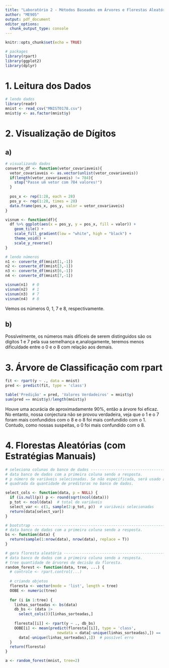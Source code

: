 ---
title: "Laboratório 2 - Métodos Baseados em Árvores e Florestas Aleatórias"
author: "ME905"
output: pdf_document
editor_options: 
  chunk_output_type: console
---

```{r setup, include=FALSE}
knitr::opts_chunk$set(echo = TRUE)

# packages
library(rpart)
library(ggplot2)
library(dplyr)
```

# 1. Leitura dos Dados
```{r}
# lendo dados
library(readr)
mnist <- read_csv("MNIST0178.csv")
mnist$y <- as.factor(mnist$y)
```


# 2. Visualização de Dígitos

## a)
```{r}
# visualizando dados
converte_df <- function(vetor_covariaveis){
  vetor_covariaveis <- as.vector(unlist(vetor_covariaveis))
  if(length(vetor_covariaveis) != 784){
    stop("Passe um vetor com 784 valores!")
  }
  
  pos_x <- rep(1:28, each = 28)
  pos_y <- rep(1:28, times = 28)
  data.frame(pos_x, pos_y, valor = vetor_covariaveis)
}

visnum <- function(df){
  df %>% ggplot(aes(x = pos_y, y = pos_x, fill = valor)) +
    geom_tile() +
    scale_fill_gradient(low = "white", high = "black") +
    theme_void() +
    scale_y_reverse()
}

# lendo números
n1 <- converte_df(mnist[1,-1])
n2 <- converte_df(mnist[3,-1])
n3 <- converte_df(mnist[6,-1])
n4 <- converte_df(mnist[7,-1])

visnum(n1)  # 0
visnum(n2)  # 1
visnum(n3)  # 7
visnum(n4)  # 8
```

Vemos os números 0, 1, 7 e 8, respectivamente.

## b)
Possívelmente, os números mais difíceis de serem distinguidos são os dígitos 1 e 7 pela sua semelhança e,analogamente, teremos menos dificuldade entre o 0 e o 8 com relação aos demais.


# 3. Árvore de Classificação com rpart

```{r}
fit <- rpart(y ~ ., data = mnist)
pred <- predict(fit, type = 'class')

table('Predição' = pred, 'Valores Verdadeiros' = mnist$y)
sum(pred == mnist$y)/length(mnist$y)
```

Houve uma acurácia de aproximadamente 90%, então a árvore foi eficaz. No entanto, nossa conjectura não se provou verdadeira, veja que o 1 e o 7 foram mais confundidos com o 8 e o 8 foi mais confundido com o 1. Contudo, como nossas suspeitas, o 0 foi mais confundido com o 8.


# 4. Florestas Aleatórias (com Estratégias Manuais)

```{r}
# seleciona colunas do banco de dados ------------------------------------------
# data banco de dados com a primeira coluna sendo a resposta.
# p número de variáveis selecionadas. Se não especificada, será usado a raíz
# quadrada da quantidade de preditoras no banco de dados.

select_cols <- function(data, p = NULL) {
  if (is.null(p)) p <- round(sqrt(ncol(data)))
  p_tot <- ncol(data)  # total de variáveis
  select_var <- c(1, sample(2:p_tot, p))  # variáveis selecionadas
  return(data[select_var])
}

# bootstrap --------------------------------------------------------------------
# data banco de dados com a primeira coluna sendo a resposta.
bs <- function(data) {
  return(sample(1:nrow(data), nrow(data), replace = T))
}

# gera floresta aleatória ------------------------------------------------------
# data banco de dados com a primeira coluna sendo a resposta.
# tree quantidade de árvores de decisão da floresta.
random_forest <- function(data, tree, ...) {
  # controle <- rpart.control(...)
  
  # criando objetos
  floresta <- vector(mode = 'list', length = tree)
  OOBE <- numeric(tree)
  
  for (i in 1:tree) {
    linhas_sorteadas <- bs(data)
    db_bs <- (data |>
      select_cols())[linhas_sorteadas,]
    
    floresta[[i]] <- rpart(y ~ ., db_bs)
    OOBE[i] <- mean(predict(floresta[[i]], type = 'class',
                       newdata = data[-unique(linhas_sorteadas),]) ==
      data[-unique(linhas_sorteadas),1])  # possível erro
  }
  return(floresta)
}

a <- random_forest(mnist, tree=2)

```










